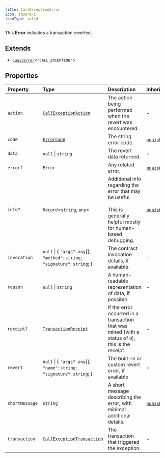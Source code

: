 ```yaml
---
title: CallExceptionError
icon: square-i
iconType: solid
---
```


This **Error** indicates a transaction reverted.

## Extends

- [`quaisError`](/content/interfaces/quaisError)\<`"CALL_EXCEPTION"`\>

## Properties

| Property | Type | Description | Inherited from |
| :------ | :------ | :------ | :------ |
| `action` | [`CallExceptionAction`](/content/type-aliases/CallExceptionAction) | The action being performed when the revert was encountered. | - |
| `code` | [`ErrorCode`](/content/type-aliases/ErrorCode) | The string error code. | [`quaisError`](/content/interfaces/quaisError).`code` |
| `data` | `null` \| `string` | The revert data returned. | - |
| `error?` | `Error` | Any related error. | [`quaisError`](/content/interfaces/quaisError).`error` |
| `info?` | `Record`\<`string`, `any`\> | Additional info regarding the error that may be useful.<br /><br />This is generally helpful mostly for human-based debugging. | [`quaisError`](/content/interfaces/quaisError).`info` |
| `invocation` | `null` \| \{ `"args"`: `any`[]; `"method"`: `string`; `"signature"`: `string`; \} | The contract invocation details, if available. | - |
| `reason` | `null` \| `string` | A human-readable representation of data, if possible. | - |
| `receipt?` | [`TransactionReceipt`](/content/classes/TransactionReceipt) | If the error occurred in a transaction that was mined (with a status of `0`), this is the receipt. | - |
| `revert` | `null` \| \{ `"args"`: `any`[]; `"name"`: `string`; `"signature"`: `string`; \} | The built-in or custom revert error, if available | - |
| `shortMessage` | `string` | A short message describing the error, with minimal additional details. | [`quaisError`](/content/interfaces/quaisError).`shortMessage` |
| `transaction` | [`CallExceptionTransaction`](/content/type-aliases/CallExceptionTransaction) | The transaction that triggered the exception. | - |
